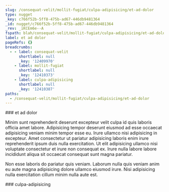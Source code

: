 ```yaml
---
slug: /consequat-velit/mollit-fugiat/culpa-adipisicing/et-ad-dolor
type: nugget
_key: c766f52b-5ff8-475b-ad67-446db9481364
_id: nugget/c766f52b-5ff8-475b-ad67-446db9481364
_rev: _iKCEm6e--A
fspath: blah/consequat-velit/mollit-fugiat/culpa-adipisicing/et-ad-dolor.md
label: et ad dolor
pageRefs: {}
breadcrumbs:
  - - label: consequat-velit
      shortlabel: null
      _key: '12409970'
    - label: mollit-fugiat
      shortlabel: null
      _key: '12410373'
    - label: culpa-adipisicing
      shortlabel: null
      _key: '12410387'
paths:
  - /consequat-velit/mollit-fugiat/culpa-adipisicing/et-ad-dolor
---
```


<NuggetArea>
<Nugget slug="/consequat-velit/mollit-fugiat/culpa-adipisicing/et-ad-dolor" type="nugget" _key="c766f52b-5ff8-475b-ad67-446db9481364" _id="nugget/c766f52b-5ff8-475b-ad67-446db9481364" _rev="_iKCEm6e--A" fspath="blah/consequat-velit/mollit-fugiat/culpa-adipisicing/et-ad-dolor.md" label="et ad dolor" paths="/consequat-velit/mollit-fugiat/culpa-adipisicing/et-ad-dolor">
<NuggetBody>
### et ad dolor

Minim sunt reprehenderit deserunt excepteur velit culpa id quis laboris officia amet labore. Adipisicing tempor deserunt eiusmod ad esse occaecat adipisicing veniam minim tempor esse eu. Irure ullamco nisi adipisicing in excepteur. Amet consectetur ut pariatur adipisicing laboris enim irure reprehenderit ipsum duis nulla exercitation. Ut elit adipisicing ullamco nisi voluptate consectetur et irure non consequat ex. Irure nulla labore labore incididunt aliqua sit occaecat consequat sunt magna pariatur.

Non esse laboris do pariatur quis veniam. Laborum nulla quis veniam anim eu aute magna adipisicing dolore ullamco eiusmod irure. Nisi adipisicing nulla exercitation cillum minim nulla aute est.

</NuggetBody>
<Breadcrumbs>
<Crumbs>
<Crumb _key="12409970" label="consequat-velit" /><Crumb _key="12410373" label="mollit-fugiat" /><Crumb _key="12410387" label="culpa-adipisicing" />
</Crumbs>
</Breadcrumbs>
</Nugget>

<NuggetsInbound>
</NuggetsInbound>
<NuggetsOutbound>
</NuggetsOutbound>
</NuggetArea>
<PassagesInbound>
<Passage direction="inbound" type="passage" _key="12410387" _id="passage/12410387" _rev="_iKCEm6e--_" label="culpa-adipisicing" passage="culpa-adipisicing" fspath="blah/consequat-velit/mollit-fugiat/culpa-adipisicing" paths="/consequat-velit/mollit-fugiat/culpa-adipisicing" slug="/consequat-velit/mollit-fugiat/culpa-adipisicing">
<NuggetBody>
### culpa-adipisicing

</NuggetBody>
<Breadcrumbs>
<Crumbs>
<Crumb _key="12409970" label="consequat-velit" /><Crumb _key="12410373" label="mollit-fugiat" />
</Crumbs>
</Breadcrumbs>
</Passage>

</PassagesInbound>
<PassagesOutbound>
</PassagesOutbound>